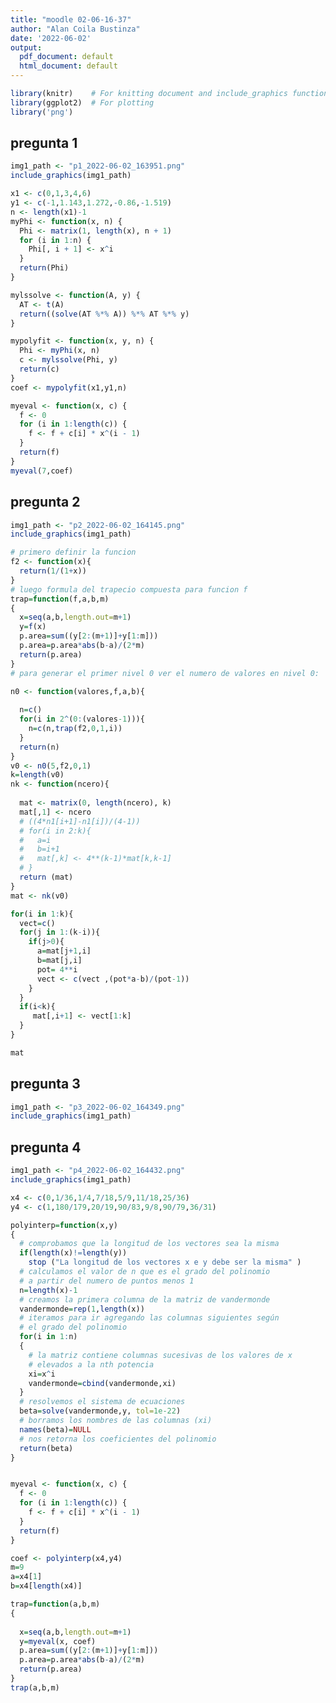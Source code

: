 ```yaml
---
title: "moodle 02-06-16-37"
author: "Alan Coila Bustinza"
date: '2022-06-02'
output:
  pdf_document: default
  html_document: default
---
```


```r
library(knitr)    # For knitting document and include_graphics function
library(ggplot2)  # For plotting
library('png') 
```
## pregunta 1

```r
img1_path <- "p1_2022-06-02_163951.png"
include_graphics(img1_path)
```

```r
x1 <- c(0,1,3,4,6)
y1 <- c(-1,1.143,1.272,-0.86,-1.519)
n <- length(x1)-1
myPhi <- function(x, n) {
  Phi <- matrix(1, length(x), n + 1)
  for (i in 1:n) {
    Phi[, i + 1] <- x^i 
  }
  return(Phi)
}

mylssolve <- function(A, y) {
  AT <- t(A) 
  return((solve(AT %*% A)) %*% AT %*% y) 
}

mypolyfit <- function(x, y, n) {
  Phi <- myPhi(x, n) 
  c <- mylssolve(Phi, y) 
  return(c)
}
coef <- mypolyfit(x1,y1,n)

myeval <- function(x, c) {
  f <- 0
  for (i in 1:length(c)) {
    f <- f + c[i] * x^(i - 1) 
  }
  return(f)
}
myeval(7,coef)

```

## pregunta 2

```r
img1_path <- "p2_2022-06-02_164145.png"
include_graphics(img1_path)
```



```r
# primero definir la funcion
f2 <- function(x){
  return(1/(1+x))
}
# luego formula del trapecio compuesta para funcion f
trap=function(f,a,b,m)
{
  x=seq(a,b,length.out=m+1)
  y=f(x)
  p.area=sum((y[2:(m+1)]+y[1:m]))
  p.area=p.area*abs(b-a)/(2*m)
  return(p.area)
}
# para generar el primer nivel 0 ver el numero de valores en nivel 0:

n0 <- function(valores,f,a,b){
  
  n=c()
  for(i in 2^(0:(valores-1))){
    n=c(n,trap(f2,0,1,i))
  }
  return(n)
}
v0 <- n0(5,f2,0,1)
k=length(v0)
nk <- function(ncero){
  
  mat <- matrix(0, length(ncero), k)
  mat[,1] <- ncero
  # ((4*n1[i+1]-n1[i])/(4-1))
  # for(i in 2:k){
  #   a=i
  #   b=i+1
  #   mat[,k] <- 4**(k-1)*mat[k,k-1]
  # }
  return (mat)
}
mat <- nk(v0)

for(i in 1:k){
  vect=c()
  for(j in 1:(k-i)){
    if(j>0){
      a=mat[j+1,i]
      b=mat[j,i]
      pot= 4**i
      vect <- c(vect ,(pot*a-b)/(pot-1))
    }
  }
  if(i<k){
     mat[,i+1] <- vect[1:k]
  }
}

mat

```

## pregunta 3

```r
img1_path <- "p3_2022-06-02_164349.png"
include_graphics(img1_path)
```
## pregunta 4

```r
img1_path <- "p4_2022-06-02_164432.png"
include_graphics(img1_path)
```
```r
x4 <- c(0,1/36,1/4,7/18,5/9,11/18,25/36)
y4 <- c(1,180/179,20/19,90/83,9/8,90/79,36/31)

polyinterp=function(x,y)
{
  # comprobamos que la longitud de los vectores sea la misma
  if(length(x)!=length(y))
    stop ("La longitud de los vectores x e y debe ser la misma" )
  # calculamos el valor de n que es el grado del polinomio
  # a partir del numero de puntos menos 1
  n=length(x)-1
  # creamos la primera columna de la matriz de vandermonde
  vandermonde=rep(1,length(x))
  # iteramos para ir agregando las columnas siguientes según
  # el grado del polinomio
  for(i in 1:n)
  {
    # la matriz contiene columnas sucesivas de los valores de x
    # elevados a la nth potencia
    xi=x^i
    vandermonde=cbind(vandermonde,xi)
  }
  # resolvemos el sistema de ecuaciones
  beta=solve(vandermonde,y, tol=1e-22)
  # borramos los nombres de las columnas (xi)
  names(beta)=NULL
  # nos retorna los coeficientes del polinomio
  return(beta)
}


myeval <- function(x, c) {
  f <- 0
  for (i in 1:length(c)) {
    f <- f + c[i] * x^(i - 1) 
  }
  return(f)
}

coef <- polyinterp(x4,y4)
m=9
a=x4[1]
b=x4[length(x4)]

trap=function(a,b,m)
{
  
  x=seq(a,b,length.out=m+1)
  y=myeval(x, coef)
  p.area=sum((y[2:(m+1)]+y[1:m]))
  p.area=p.area*abs(b-a)/(2*m)
  return(p.area)
}
trap(a,b,m)

```
